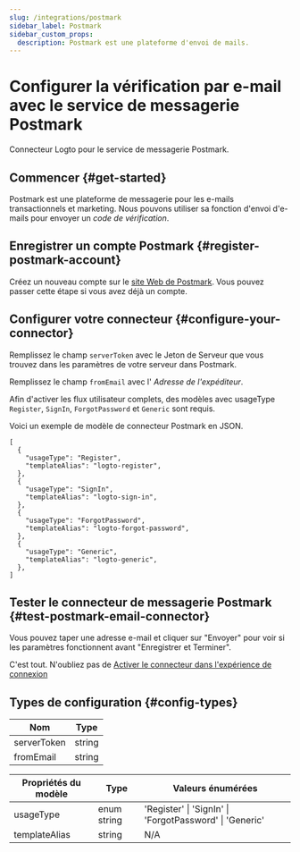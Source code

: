 ```yaml
---
slug: /integrations/postmark
sidebar_label: Postmark
sidebar_custom_props:
  description: Postmark est une plateforme d'envoi de mails.
---
```



# Configurer la vérification par e-mail avec le service de messagerie Postmark

Connecteur Logto pour le service de messagerie Postmark.

<GuideTip />

## Commencer \{#get-started}

Postmark est une plateforme de messagerie pour les e-mails transactionnels et marketing. Nous pouvons utiliser sa fonction d'envoi d'e-mails pour envoyer un _code de vérification_.

## Enregistrer un compte Postmark \{#register-postmark-account}

Créez un nouveau compte sur le [site Web de Postmark](https://postmark.com/). Vous pouvez passer cette étape si vous avez déjà un compte.

## Configurer votre connecteur \{#configure-your-connector}

Remplissez le champ `serverToken` avec le Jeton de Serveur que vous trouvez dans les paramètres de votre serveur dans Postmark.

Remplissez le champ `fromEmail` avec l' _Adresse de l'expéditeur_.

Afin d'activer les flux utilisateur complets, des modèles avec usageType `Register`, `SignIn`, `ForgotPassword` et `Generic` sont requis.

Voici un exemple de modèle de connecteur Postmark en JSON.

```jsonc
[
  {
    "usageType": "Register",
    "templateAlias": "logto-register",
  },
  {
    "usageType": "SignIn",
    "templateAlias": "logto-sign-in",
  },
  {
    "usageType": "ForgotPassword",
    "templateAlias": "logto-forgot-password",
  },
  {
    "usageType": "Generic",
    "templateAlias": "logto-generic",
  },
]
```

## Tester le connecteur de messagerie Postmark \{#test-postmark-email-connector}

Vous pouvez taper une adresse e-mail et cliquer sur "Envoyer" pour voir si les paramètres fonctionnent avant "Enregistrer et Terminer".

C'est tout. N'oubliez pas de [Activer le connecteur dans l'expérience de connexion](/connectors/email-connectors/#enable-email-sign-up-or-sign-in)

## Types de configuration \{#config-types}

| Nom         | Type   |
| ----------- | ------ |
| serverToken | string |
| fromEmail   | string |

| Propriétés du modèle | Type        | Valeurs énumérées                                       |
| -------------------- | ----------- | ------------------------------------------------------- |
| usageType            | enum string | 'Register' \| 'SignIn' \| 'ForgotPassword' \| 'Generic' |
| templateAlias        | string      | N/A                                                     |
